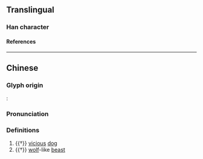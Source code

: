 {{character info}}
==Translingual==

===Han character===
{{Han char|rn=94|rad=犬|as=06|sn=9|four=47250|canj=KHBTT|ids=⿰犭𠕋}}

====References====
{{Han ref|kx=0710.230|dkj=20380|dj=1122.210|hdz=21344.040|uh=72E6}}

----

==Chinese==
{{zh-forms|s=㹪|alt=,𤞹,𧲾}}

===Glyph origin===
''{{w|Shuowen}}'': {{Han compound|犬|刪|ls=psc|c1=s|c2=p|t1=dog}}

===Pronunciation===
{{zh-pron
|m=shān
|c=saan1,saan3
|mc=y
|oc=y
|cat=n
}}

===Definitions===
{{zh-hanzi}}

# {{†}} [[vicious]] [[dog]]
# {{†}} [[wolf]]-like [[beast]]